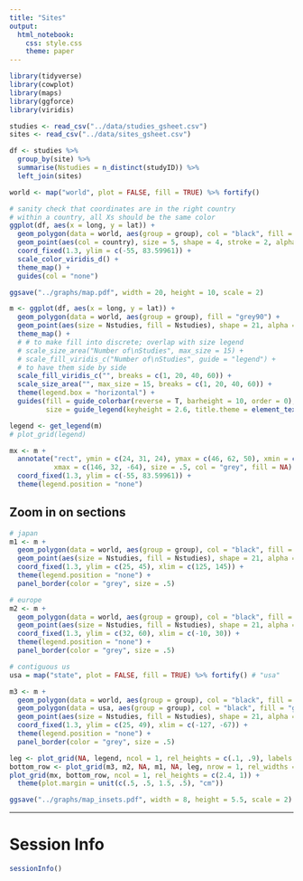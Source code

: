 ```yaml
---
title: "Sites"
output:
  html_notebook:
    css: style.css
    theme: paper
---
```


```r
library(tidyverse)
library(cowplot)
library(maps)
library(ggforce)
library(viridis)
```

```r
studies <- read_csv("../data/studies_gsheet.csv")
sites <- read_csv("../data/sites_gsheet.csv")
```

```r
df <- studies %>% 
  group_by(site) %>% 
  summarise(Nstudies = n_distinct(studyID)) %>% 
  left_join(sites)
```

```r
world <- map("world", plot = FALSE, fill = TRUE) %>% fortify()
```

```r
# sanity check that coordinates are in the right country
# within a country, all Xs should be the same color
ggplot(df, aes(x = long, y = lat)) +
  geom_polygon(data = world, aes(group = group), col = "black", fill = "grey90") +
  geom_point(aes(col = country), size = 5, shape = 4, stroke = 2, alpha = .8) +
  coord_fixed(1.3, ylim = c(-55, 83.59961)) +
  scale_color_viridis_d() +
  theme_map() +
  guides(col = "none")
```

```r
ggsave("../graphs/map.pdf", width = 20, height = 10, scale = 2)
```

```r
m <- ggplot(df, aes(x = long, y = lat)) +
  geom_polygon(data = world, aes(group = group), fill = "grey90") +
  geom_point(aes(size = Nstudies, fill = Nstudies), shape = 21, alpha = .8) +
  theme_map() +
  # # to make fill into discrete; overlap with size legend
  # scale_size_area("Number of\nStudies", max_size = 15) +
  # scale_fill_viridis_c("Number of\nStudies", guide = "legend") +
  # to have them side by side
  scale_fill_viridis_c("", breaks = c(1, 20, 40, 60)) +
  scale_size_area("", max_size = 15, breaks = c(1, 20, 40, 60)) +
  theme(legend.box = "horizontal") +
  guides(fill = guide_colorbar(reverse = T, barheight = 10, order = 0), 
         size = guide_legend(keyheight = 2.6, title.theme = element_text(size = 4)))

legend <- get_legend(m)
# plot_grid(legend)

mx <- m +
  annotate("rect", ymin = c(24, 31, 24), ymax = c(46, 62, 50), xmin = c(124, -12, -130), 
           xmax = c(146, 32, -64), size = .5, col = "grey", fill = NA) + 
  coord_fixed(1.3, ylim = c(-55, 83.59961)) +
  theme(legend.position = "none")
```

## Zoom in on sections

```r
# japan
m1 <- m + 
  geom_polygon(data = world, aes(group = group), col = "black", fill = "grey90", lwd = .2) +
  geom_point(aes(size = Nstudies, fill = Nstudies), shape = 21, alpha = .8) +
  coord_fixed(1.3, ylim = c(25, 45), xlim = c(125, 145)) +
  theme(legend.position = "none") +
  panel_border(color = "grey", size = .5)

# europe
m2 <- m + 
  geom_polygon(data = world, aes(group = group), col = "black", fill = "grey90", lwd = .2) +
  geom_point(aes(size = Nstudies, fill = Nstudies), shape = 21, alpha = .8) +
  coord_fixed(1.3, ylim = c(32, 60), xlim = c(-10, 30)) +
  theme(legend.position = "none") +
  panel_border(color = "grey", size = .5)

# contiguous us
usa = map("state", plot = FALSE, fill = TRUE) %>% fortify() # "usa"

m3 <- m + 
  geom_polygon(data = world, aes(group = group), col = "black", fill = "grey90", lwd = .2) +
  geom_polygon(data = usa, aes(group = group), col = "black", fill = "grey90", lwd = .2) +
  geom_point(aes(size = Nstudies, fill = Nstudies), shape = 21, alpha = .8) +
  coord_fixed(1.3, ylim = c(25, 49), xlim = c(-127, -67)) +
  theme(legend.position = "none") +
  panel_border(color = "grey", size = .5)
```

```r
leg <- plot_grid(NA, legend, ncol = 1, rel_heights = c(.1, .9), labels = c("", "Number of Studies"), label_x = -.35)
bottom_row <- plot_grid(m3, m2, NA, m1, NA, leg, nrow = 1, rel_widths = c(2, 1.18, .06, .85, .08, .7))
plot_grid(mx, bottom_row, ncol = 1, rel_heights = c(2.4, 1)) +
  theme(plot.margin = unit(c(.5, .5, 1.5, .5), "cm"))
```

```r
ggsave("../graphs/map_insets.pdf", width = 8, height = 5.5, scale = 2)
```


***

# Session Info

```r
sessionInfo()
```

